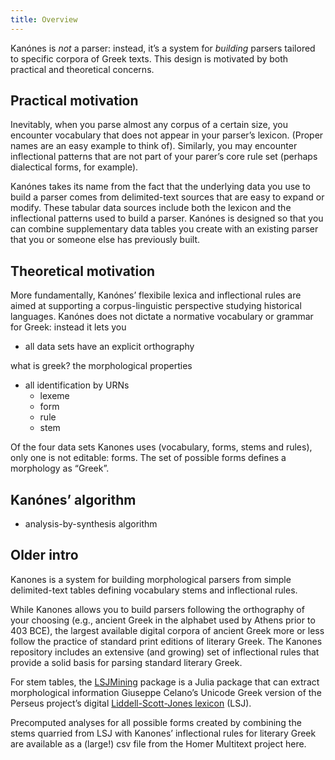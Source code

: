 ```yaml
---
title: Overview
---
```


Kanónes is *not* a parser: instead, it's a system for *building* parsers tailored to specific corpora of Greek texts. This design is motivated by both practical and theoretical concerns.

## Practical motivation

Inevitably, when you parse almost any corpus of a certain size, you encounter vocabulary that does not appear in your parser's lexicon. (Proper names are an easy example to think of). Similarly, you may encounter inflectional patterns that are not part of your parer's core rule set (perhaps dialectical forms, for example).

Kanónes takes its name from the fact that the underlying data you use to build a parser comes from delimited-text sources that are easy to expand or modify. These tabular data sources include both the lexicon and the inflectional patterns used to build a parser. Kanónes is designed so that you can combine supplementary data tables you create with an existing parser that you or someone else has previously built.

## Theoretical motivation




More fundamentally, Kanónes' flexibile lexica and inflectional rules are aimed at supporting a corpus-linguistic perspective studying historical languages. Kanónes does not dictate a normative vocabulary or grammar for Greek: instead it lets you


- all data sets have an explicit orthography 

what is greek? the morphological properties



  
- all identification by URNs
   - lexeme
   - form
   - rule
   - stem 


Of the four data sets Kanones uses (vocabulary, forms, stems and rules), only one is not editable: forms.  The set of possible forms defines a morphology as "Greek".



## Kanónes' algorithm

-  analysis-by-synthesis algorithm



## Older intro

Kanones is a system for building morphological parsers from simple delimited-text tables defining vocabulary stems and inflectional rules. 


While Kanones allows you to build parsers following the orthography of your choosing (e.g., ancient Greek in the alphabet used by Athens prior to 403 BCE), the largest available digital corpora of ancient Greek more or less follow the practice of standard print editions of literary Greek. The Kanones repository includes an extensive (and growing) set of inflectional rules that provide a solid basis for parsing standard literary Greek. 


For stem tables, the [LSJMining](https://neelsmith.github.io/LSJMining.jl/) package is a Julia package that can extract morphological information Giuseppe Celano's Unicode Greek version of the Perseus project's digital [Liddell-Scott-Jones lexicon](https://github.com/gcelano/LSJ_GreekUnicode) (LSJ). 


Precomputed analyses for all possible forms created by combining the stems quarried from LSJ with Kanones' inflectional rules for literary Greek are available as a (large!) csv file from the Homer Multitext project here.



